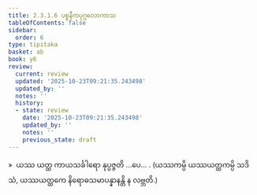 ```yaml
---
title: 2.3.1.6 ပစ္စနီကပုဂ္ဂလောကာသ
tableOfContents: false
sidebar:
  order: 6
type: tipitaka
basket: ab
book: y6
review:
  current: review
  updated: '2025-10-23T09:21:35.243498'
  updated_by: ''
  notes: ''
  history:
  - state: review
    date: '2025-10-23T09:21:35.243498'
    updated_by: ''
    notes: ''
    previous_state: draft
---
```



<ReviewStatus review={frontmatter.review} showDetails={true} />

<HypothesisAnnotation frontmatter={frontmatter} />

<DynamicBreadcrumb />

<Division number="135" book="y6" e="ch" v="34" p="45">

<Paragraph number="586" book="y6">
»  ယဿ ယတ္ထ ကာယသင်္ခါရော နုပ္ပဇ္ဇတိ …ပေ… .
</Paragraph>

<Paragraph number="587" book="y6">
(ယဿကမ္ပိ ယဿယတ္ထကမ္ပိ သဒိသံ, ယဿယတ္ထကေ နိရောဓသမာပန္နာနန္တိ န လဗ္ဘတိ.)
</Paragraph>
</Division>